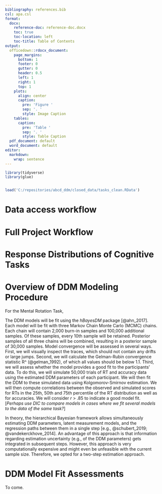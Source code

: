 ```yaml
---
bibliography: references.bib
csl: apa.csl
format: 
  docx:
    reference-doc: reference-doc.docx
    toc: true
    toc-location: left
    toc-title: Table of Contents
output:
  officedown::rdocx_document:
    page_margins:
      bottom: 1
      footer: 0
      gutter: 0
      header: 0.5
      left: 1
      right: 1
      top: 1
    plots:
      align: center
      caption:
        pre: 'Figure '
        sep: '. '
        style: Image Caption
    tables:
      caption:
        pre: 'Table '
        sep: '. '
        style: Table Caption
  pdf_document: default
  word_document: default
editor: 
  markdown: 
    wrap: sentence
---
```


```r
library(tidyverse)
library(glue)


load('C:/repositories/abcd_ddm/closed_data/tasks_clean.RData')
```

# Data access workflow

# Full Project Workflow

# Response Distributions of Cognitive Tasks




# Overview of DDM Modeling Procedure

For the Mental Rotation Task,

The DDM models will be fit using the *hBayesDM* package [@ahn_2017].
Each model will be fit with three Markov Chain Monte Carlo (MCMC) chains.
Each chain will contain 2,000 burn-in samples and 100,000 additional samples.
Of these samples, every 10th sample will be retained.
Posterior samples of all three chains will be combined, resulting in a posterior sample of 30,000 samples.
Model convergence will be assessed in several ways.
First, we will visually inspect the traces, which should not contain any drifts or large jumps.
Second, we will calculate the Gelman-Rubin convergence statistic R\^ (@gelman_1992), of which all values should be below 1.1.
Third, we will assess whether the model provides a good fit to the participants' data.
To do this, we will simulate 50,000 trials of RT and accuracy data using the estimated DDM parameters of each participant.
We will then fit the DDM to these simulated data using Kolgomorov-Smirnov estimation.
We will then compute correlations between the observed and simulated scores for RTs in the 25th, 50th and 75th percentile of the RT distribution as well as for accuracies.
We will consider *r* \> .85 to indicate a good model fit.
\[*Perhaps use DIC to compare models in cases where we fit several models to the data of the same task?*\]

In theory, the hierarchical Bayesian framework allows simultaneously estimating DDM parameters, latent measurement models, and the regression paths between them in a single step [e.g., @schubert_2019; @vandekerckhove_2014].
An advantage of this approach is that information regarding estimation uncertainty (e.g., of the DDM parameters) gets integrated in subsequent steps.
However, this approach is very computationally expensive and might even be unfeasible with the current sample size.
Therefore, we opted for a two-step estimation approach.

# DDM Model Fit Assessments

To come.
